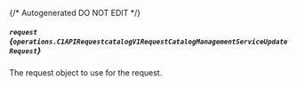 {/* Autogenerated DO NOT EDIT  */}

##### `request` *{`operations.C1APIRequestcatalogV1RequestCatalogManagementServiceUpdateRequest`}*
The request object to use for the request.
<Collapsible>
    <C1APIRequestcatalogV1RequestCatalogManagementServiceUpdateRequest/>
</Collapsible>


